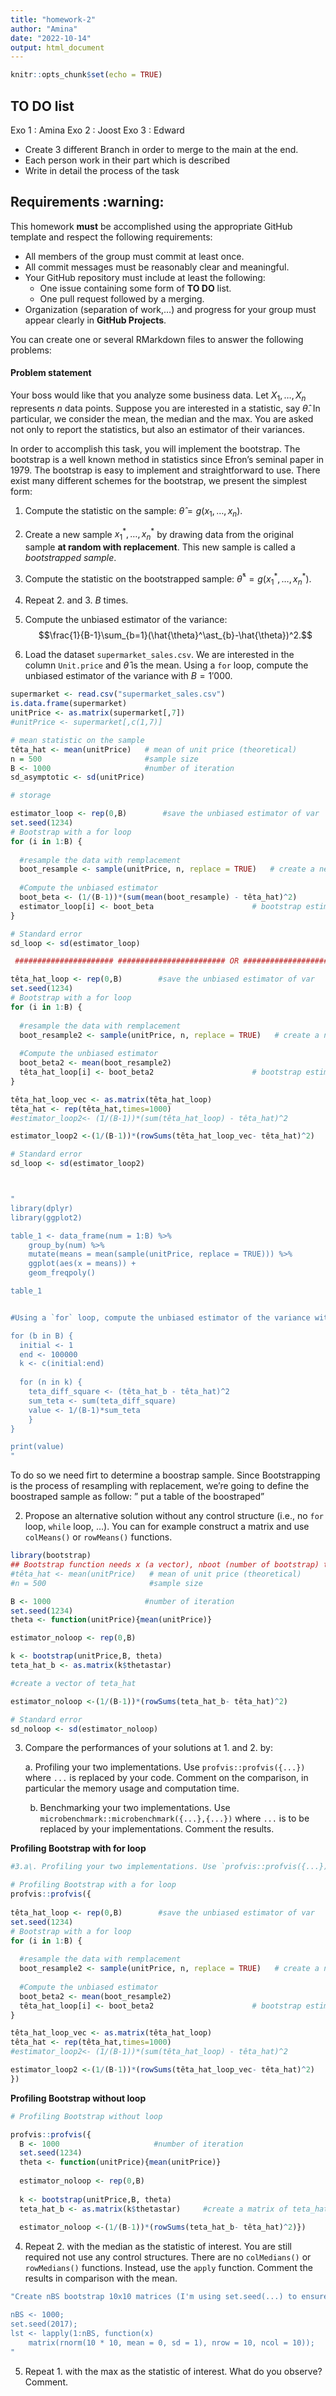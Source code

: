 ```yaml
---
title: "homework-2"
author: "Amina"
date: "2022-10-14"
output: html_document
---
```


```r
knitr::opts_chunk$set(echo = TRUE)
```

## __TO DO__ list

Exo 1 : Amina
Exo 2 : Joost 
Exo 3 : Edward

- Create 3 different Branch in order to merge to the main at the end. 
- Each person work in their part which is described
- Write in detail the process of the task 



## Requirements :warning:

This homework **must** be accomplished using the appropriate GitHub template and respect the following requirements:

- All members of the group must commit at least once.
- All commit messages must be reasonably clear and meaningful.
- Your GitHub repository must include at least the following:
  + One issue containing some form of __TO DO__ list.
  + One pull request followed by a merging.
- Organization (separation of work,...) and progress for your group must appear clearly in __GitHub Projects__.

You can create one or several RMarkdown files to answer the following problems:


#### Problem statement

Your boss would like that you analyze some business data. Let $X_1,\dots,X_n$ represents $n$ data points. Suppose you are interested in a statistic, say $\hat{\theta}$. In particular, we consider the mean, the median and the max. You are asked not only to report the statistics, but also an estimator of their variances.

In order to accomplish this task, you will implement the bootstrap. The bootstrap is a well known method in statistics since Efron's seminal paper in 1979. The bootstrap is easy to implement and straightforward to use. There exist many different schemes for the bootstrap, we present the simplest form:

1.  Compute the statistic on the sample: $\hat{\theta} = g(x_1,\dots,x_n)$.
2.  Create a new sample $x_1^\ast,\dots,x_n^\ast$ by drawing data from the original sample **at random with replacement**. This new sample is called a *bootstrapped sample*.
3.  Compute the statistic on the bootstrapped sample: $\hat{\theta}^\ast = g(x_1^\ast,\dots,x_n^\ast)$.
4.  Repeat 2. and 3. $B$ times.
5.  Compute the unbiased estimator of the variance: $$\frac{1}{B-1}\sum_{b=1}(\hat{\theta}^\ast_{b}-\hat{\theta})^2.$$


1.  Load the dataset `supermarket_sales.csv`. We are interested in the column `Unit.price` and $\hat{\theta}$ is the mean. Using a `for` loop, compute the unbiased estimator of the variance with $B=1'000$.

```r
supermarket <- read.csv("supermarket_sales.csv")
is.data.frame(supermarket)
unitPrice <- as.matrix(supermarket[,7])
#unitPrice <- supermarket[,c(1,7)]

# mean statistic on the sample 
têta_hat <- mean(unitPrice)   # mean of unit price (theoretical)
n = 500                       #sample size
B <- 1000                     #number of iteration
sd_asymptotic <- sd(unitPrice)

```

```r

# storage

estimator_loop <- rep(0,B)        #save the unbiased estimator of var
set.seed(1234)
# Bootstrap with a for loop 
for (i in 1:B) {
  
  #resample the data with remplacement
  boot_resample <- sample(unitPrice, n, replace = TRUE)   # create a new column resample
  
  #Compute the unbiased estimator
  boot_beta <- (1/(B-1))*(sum(mean(boot_resample) - têta_hat)^2)
  estimator_loop[i] <- boot_beta                      # bootstrap estimate 
}

# Standard error
sd_loop <- sd(estimator_loop)

 ###################### ######################## OR ###################### ######################

têta_hat_loop <- rep(0,B)        #save the unbiased estimator of var
set.seed(1234)
# Bootstrap with a for loop 
for (i in 1:B) {
  
  #resample the data with remplacement
  boot_resample2 <- sample(unitPrice, n, replace = TRUE)   # create a new column resample
  
  #Compute the unbiased estimator
  boot_beta2 <- mean(boot_resample2)
  têta_hat_loop[i] <- boot_beta2                      # bootstrap estimate 
}

têta_hat_loop_vec <- as.matrix(têta_hat_loop)
têta_hat <- rep(têta_hat,times=1000)
#estimator_loop2<- (1/(B-1))*(sum(têta_hat_loop) - têta_hat)^2

estimator_loop2 <-(1/(B-1))*(rowSums(têta_hat_loop_vec- têta_hat)^2)

# Standard error
sd_loop <- sd(estimator_loop2)



"
library(dplyr)
library(ggplot2)

table_1 <- data_frame(num = 1:B) %>% 
    group_by(num) %>% 
    mutate(means = mean(sample(unitPrice, replace = TRUE))) %>% 
    ggplot(aes(x = means)) +
    geom_freqpoly()

table_1


#Using a `for` loop, compute the unbiased estimator of the variance with B=1'000. 

for (b in B) {
  initial <- 1
  end <- 100000
  k <- c(initial:end)
  
  for (n in k) {
    teta_diff_square <- (têta_hat_b - têta_hat)^2
    sum_teta <- sum(teta_diff_square)
    value <- 1/(B-1)*sum_teta 
    }
}

print(value)
"

```

To do so we need firt to determine a boostrap sample. Since Bootstrapping is the process of resampling with replacement, we're going to define the boostraped sample as follow: 
" put a table of the boostraped"

2.  Propose an alternative solution without any control structure (i.e., no `for` loop, `while` loop, ...). You can for example construct a matrix and use `colMeans()` or `rowMeans()` functions.

```r
library(bootstrap)
## Bootstrap function needs x (a vector), nboot (number of bootstrap) times by re sampling 1000 time. 
#têta_hat <- mean(unitPrice)   # mean of unit price (theoretical)
#n = 500                       #sample size

B <- 1000                     #number of iteration
set.seed(1234)
theta <- function(unitPrice){mean(unitPrice)} 

estimator_noloop <- rep(0,B)

k <- bootstrap(unitPrice,B, theta)
teta_hat_b <- as.matrix(k$thetastar)

#create a vector of teta_hat

estimator_noloop <-(1/(B-1))*(rowSums(teta_hat_b- têta_hat)^2)

# Standard error
sd_noloop <- sd(estimator_noloop)
```

3.  Compare the performances of your solutions at 1. and 2. by:

    a\. Profiling your two implementations. Use `profvis::profvis({...})` where `...` is replaced by your code. Comment on the comparison, in particular the memory usage and computation time.  
    b. Benchmarking your two implementations. Use `microbenchmark::microbenchmark({...},{...})` where `...` is to be replaced by your implementations. Comment the results.

**Profiling Bootstrap with for loop **
```r
#3.a\. Profiling your two implementations. Use `profvis::profvis({...})` where `...` is replaced by your code. Comment on the comparison, in particular the memory usage and computation time.  

# Profiling Bootstrap with a for loop 
profvis::profvis({
  
têta_hat_loop <- rep(0,B)        #save the unbiased estimator of var
set.seed(1234)
# Bootstrap with a for loop 
for (i in 1:B) {
  
  #resample the data with remplacement
  boot_resample2 <- sample(unitPrice, n, replace = TRUE)   # create a new column resample
  
  #Compute the unbiased estimator
  boot_beta2 <- mean(boot_resample2)
  têta_hat_loop[i] <- boot_beta2                      # bootstrap estimate 
}

têta_hat_loop_vec <- as.matrix(têta_hat_loop)
têta_hat <- rep(têta_hat,times=1000)
#estimator_loop2<- (1/(B-1))*(sum(têta_hat_loop) - têta_hat)^2

estimator_loop2 <-(1/(B-1))*(rowSums(têta_hat_loop_vec- têta_hat)^2)
}) 
```
**Profiling Bootstrap without loop **
```r
# Profiling Bootstrap without loop 

profvis::profvis({
  B <- 1000                     #number of iteration
  set.seed(1234)
  theta <- function(unitPrice){mean(unitPrice)} 
  
  estimator_noloop <- rep(0,B)
  
  k <- bootstrap(unitPrice,B, theta)
  teta_hat_b <- as.matrix(k$thetastar)     #create a matrix of teta_hat
  
  estimator_noloop <-(1/(B-1))*(rowSums(teta_hat_b- têta_hat)^2)})

```

4.  Repeat 2. with the median as the statistic of interest. You are still required not use any control structures. There are no `colMedians()` or `rowMedians()` functions. Instead, use the `apply` function. Comment the results in comparison with the mean.
```r
"Create nBS bootstrap 10x10 matrices (I'm using set.seed(...) to ensure reproducibility of sample data). Resulting matrices are stored in a list.

nBS <- 1000;
set.seed(2017);
lst <- lapply(1:nBS, function(x) 
    matrix(rnorm(10 * 10, mean = 0, sd = 1), nrow = 10, ncol = 10));
"
```

5.  Repeat 1. with the max as the statistic of interest. What do you observe? Comment.
```r

```